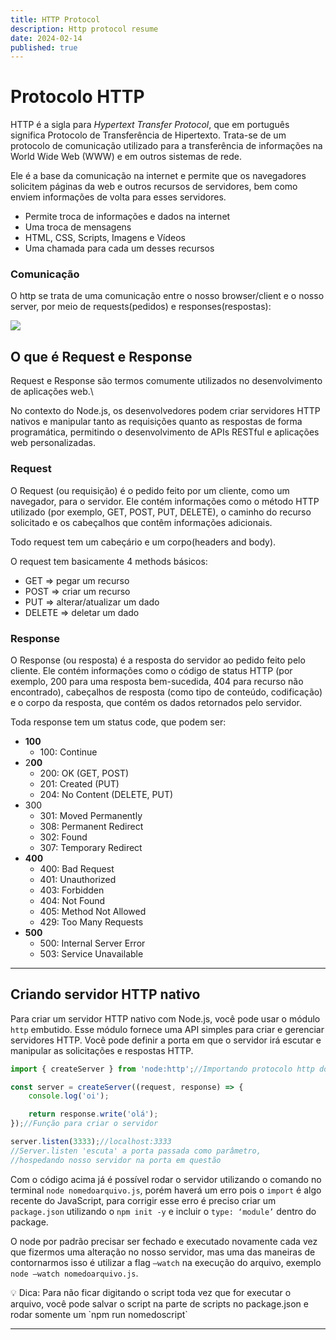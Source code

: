```yaml
---
title: HTTP Protocol
description: Http protocol resume
date: 2024-02-14
published: true
---
```



# Protocolo HTTP

HTTP é a sigla para *Hypertext Transfer Protocol*, que em português significa Protocolo de Transferência de Hipertexto. Trata-se de um protocolo de comunicação utilizado para a transferência de informações na World Wide Web (WWW) e em outros sistemas de rede.

Ele é a base da comunicação na internet e permite que os navegadores solicitem páginas da web e outros recursos de servidores, bem como enviem informações de volta para esses servidores.

- Permite troca de informações e dados na internet
- Uma troca de mensagens
- HTML, CSS, Scripts, Imagens e Vídeos
- Uma chamada para cada um desses recursos

### Comunicação

O http se trata de uma comunicação entre o nosso browser/client e o nosso server, por meio de requests(pedidos) e responses(respostas):

![](https://miro.medium.com/max/853/1*MoxFEabKGx6NxlKoZ0lXJQ.png)

## O que é Request e Response

Request e Response são termos comumente utilizados no desenvolvimento de aplicações web.\

No contexto do Node.js, os desenvolvedores podem criar servidores HTTP nativos e manipular tanto as requisições quanto as respostas de forma programática, permitindo o desenvolvimento de APIs RESTful e aplicações web personalizadas.

### Request

O Request (ou requisição) é o pedido feito por um cliente, como um navegador, para o servidor. Ele contém informações como o método HTTP utilizado (por exemplo, GET, POST, PUT, DELETE), o caminho do recurso solicitado e os cabeçalhos que contêm informações adicionais.

Todo request tem um cabeçário e um corpo(headers and body).

O request tem basicamente 4 methods básicos:

- GET ⇒ pegar um recurso
- POST ⇒ criar um recurso
- PUT ⇒ alterar/atualizar um dado
- DELETE ⇒ deletar um dado

### Response

O Response (ou resposta) é a resposta do servidor ao pedido feito pelo cliente. Ele contém informações como o código de status HTTP (por exemplo, 200 para uma resposta bem-sucedida, 404 para recurso não encontrado), cabeçalhos de resposta (como tipo de conteúdo, codificação) e o corpo da resposta, que contém os dados retornados pelo servidor.

Toda response tem um status code, que podem ser:

- **100**
    - 100: Continue
- 2**00**
    - 200: OK (GET, POST)
    - 201: Created (PUT)
    - 204: No Content (DELETE, PUT)
- 300
    - 301: Moved Permanently
    - 308: Permanent Redirect
    - 302: Found
    - 307: Temporary Redirect
- **400**
    - 400: Bad Request
    - 401: Unauthorized
    - 403: Forbidden
    - 404: Not Found
    - 405: Method Not Allowed
    - 429: Too Many Requests
- **500**
    - 500: Internal Server Error
    - 503: Service Unavailable

---

## Criando servidor HTTP nativo

Para criar um servidor HTTP nativo com Node.js, você pode usar o módulo `http` embutido. Esse módulo fornece uma API simples para criar e gerenciar servidores HTTP. Você pode definir a porta em que o servidor irá escutar e manipular as solicitações e respostas HTTP.

```jsx
import { createServer } from 'node:http';//Importando protocolo http do node

const server = createServer((request, response) => {
	console.log('oi');

	return response.write('olá');
});//Função para criar o servidor

server.listen(3333);//localhost:3333
//Server.listen 'escuta' a porta passada como parâmetro, 
//hospedando nosso servidor na porta em questão
```

Com o código acima já é possível rodar o servidor utilizando o comando no terminal `node nomedoarquivo.js`, porém haverá um erro pois o `import` é algo recente do JavaScript, para corrigir esse erro é preciso criar um `package.json`  utilizando o  `npm init -y`  e incluir o `type: ‘module’` dentro do package.

O node por padrão precisar ser fechado e executado novamente cada vez  que fizermos uma alteração no nosso servidor, mas uma das maneiras de contornarmos isso é utilizar a flag `—watch` na execução do arquivo, exemplo `node —watch nomedoarquivo.js`.

<aside>
💡 Dica: Para não ficar digitando o script toda vez que for executar o arquivo, você pode salvar o script na parte de scripts no package.json e rodar somente um `npm run nomedoscript`

</aside>

---